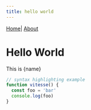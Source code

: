 ```yaml
---
title: hello world
---
```




<A href="/">Home</A>|
<A href="/about">About</A>

# Hello World


This is {name}




<Counter />

```js
// syntax highlighting example
function vitesse() {
  const foo = 'bar'
  console.log(foo)
}
```
